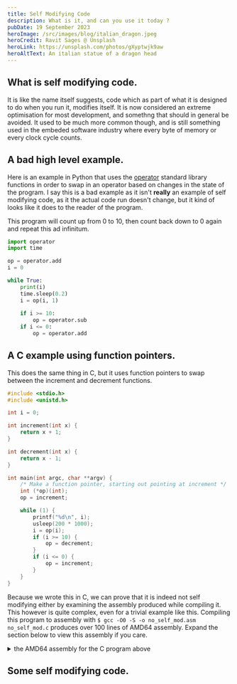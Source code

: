 ```yaml
---
title: Self Modifying Code
description: What is it, and can you use it today ?
pubDate: 19 September 2023
heroImage: /src/images/blog/italian_dragon.jpeg
heroCredit: Ravit Sages @ Unsplash
heroLink: https://unsplash.com/photos/gXyptwjk9aw
heroAltText: An italian statue of a dragon head
---
```



## What is self modifying code.

It is like the name itself suggests, code which as part of what it is designed to do when you run it, modifies itself.
It is now considered an extreme optimisation for most development, and somethng that should in general be avoided. It used to be much
more common though, and is still something used in the embeded software industry where every byte of memory or every clock cycle
counts.

## A bad high level example.

Here is an example in Python that uses the [operator](https://docs.python.org/3/library/operator.html) standard library functions in
order to swap in an operator based on changes in the state of the program. I say this is a bad example as it isn't **really** an example of self
modifying code, as it the actual code run doesn't change, but it kind of looks like it does to the reader of the program.

This program will count up from 0 to 10, then count back down to 0 again and repeat this ad infinitum.

```python
import operator
import time

op = operator.add
i = 0

while True:
    print(i)
    time.sleep(0.2)
    i = op(i, 1)
    
    if i >= 10:
        op = operator.sub
    if i <= 0:
        op = operator.add
```

## A C example using function pointers.

This does the same thing in C, but it uses function pointers to swap between the increment and decrement functions.

```c
#include <stdio.h>
#include <unistd.h>

int i = 0;

int increment(int x) {
    return x + 1;
}

int decrement(int x) {
    return x - 1;
}

int main(int argc, char **argv) {
    /* Make a function pointer, starting out pointing at increment */
    int (*op)(int);
    op = increment;

    while (1) {
        printf("%d\n", i);
        usleep(200 * 1000);
        i = op(i);
        if (i >= 10) {
            op = decrement;
        }
        if (i <= 0) {
            op = increment;
        }
    }
}
```

Because we wrote this in C, we can prove that it is indeed not self modifying either by examining the assembly produced
while compiling it. This however is quite complex, even for a trivial example like this. Compiling this program to assembly with 
`$ gcc -O0 -S -o no_self_mod.asm no_self_mod.c` produces over 100 lines of AMD64 assembly. Expand the section below to view
this assembly if you care.

<details>
  <summary>the AMD64 assembly for the C program above</summary>
```
  	.file	"no_self_mod.c"
	.text
	.globl	i
	.bss
	.align 4
	.type	i, @object
	.size	i, 4
i:
	.zero	4
	.text
	.globl	increment
	.type	increment, @function
increment:
.LFB0:
	.cfi_startproc
	endbr64
	pushq	%rbp
	.cfi_def_cfa_offset 16
	.cfi_offset 6, -16
	movq	%rsp, %rbp
	.cfi_def_cfa_register 6
	movl	%edi, -4(%rbp)
	movl	-4(%rbp), %eax
	addl	$1, %eax
	popq	%rbp
	.cfi_def_cfa 7, 8
	ret
	.cfi_endproc
.LFE0:
	.size	increment, .-increment
	.globl	decrement
	.type	decrement, @function
decrement:
.LFB1:
	.cfi_startproc
	endbr64
	pushq	%rbp
	.cfi_def_cfa_offset 16
	.cfi_offset 6, -16
	movq	%rsp, %rbp
	.cfi_def_cfa_register 6
	movl	%edi, -4(%rbp)
	movl	-4(%rbp), %eax
	subl	$1, %eax
	popq	%rbp
	.cfi_def_cfa 7, 8
	ret
	.cfi_endproc
.LFE1:
	.size	decrement, .-decrement
	.section	.rodata
.LC0:
	.string	"%d\n"
	.text
	.globl	main
	.type	main, @function
main:
.LFB2:
	.cfi_startproc
	endbr64
	pushq	%rbp
	.cfi_def_cfa_offset 16
	.cfi_offset 6, -16
	movq	%rsp, %rbp
	.cfi_def_cfa_register 6
	subq	$32, %rsp
	movl	%edi, -20(%rbp)
	movq	%rsi, -32(%rbp)
	leaq	increment(%rip), %rax
	movq	%rax, -8(%rbp)
.L8:
	movl	i(%rip), %eax
	movl	%eax, %esi
	leaq	.LC0(%rip), %rax
	movq	%rax, %rdi
	movl	$0, %eax
	call	printf@PLT
	movl	$200000, %edi
	call	usleep@PLT
	movl	i(%rip), %eax
	movq	-8(%rbp), %rdx
	movl	%eax, %edi
	call	*%rdx
	movl	%eax, i(%rip)
	movl	i(%rip), %eax
	cmpl	$9, %eax
	jle	.L6
	leaq	decrement(%rip), %rax
	movq	%rax, -8(%rbp)
.L6:
	movl	i(%rip), %eax
	testl	%eax, %eax
	jg	.L8
	leaq	increment(%rip), %rax
	movq	%rax, -8(%rbp)
	jmp	.L8
	.cfi_endproc
.LFE2:
	.size	main, .-main
	.ident	"GCC"
	.section	.note.GNU-stack,"",@progbits
	.section	.note.gnu.property,"a"
	.align 8
	.long	1f - 0f
	.long	4f - 1f
	.long	5
0:
	.string	"GNU"
1:
	.align 8
	.long	0xc0000002
	.long	3f - 2f
2:
	.long	0x3
3:
	.align 8
4:
```
</details>

## Some self modifying code.











